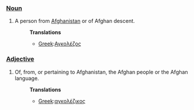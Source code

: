 ===[[Noun]]===
#A person from [[Afghanistan]] or of Afghan descent.
#:'''Translations''' 
#:*[[Greek]]:[[Αγκολέζος]]

===[[Adjective]]===
#Of, from, or pertaining to Afghanistan, the Afghan people or the Afghan language.
#:'''Translations''' 
#:*[[Greek]]:[[αγκολέζικος]]